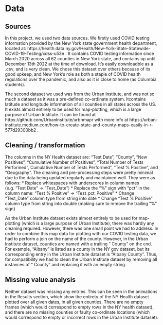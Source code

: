 # Data 

## Sources
In this project, we used two data sources. We firstly used COVID testing information provided by the New York state government health department, located at: https://health.data.ny.gov/Health/New-York-State-Statewide-COVID-19-Testing/xdss-u53e . It contains COVID testing information since March 2020 across all 62 counties in New York state, and contains up until December 13th 2022 at the time of download. It's easily downloadble as a .csv, and is very clean. We chose this dataset over others because of its good upkeep, and New York's role as both a staple of COVID health regulations over the pandemic, and also as it is close to home (as Columbia students). 

The second dataset we used was from the Urban Institute, and was not so much a dataset as it was a pre-defined co-ordinate system. Itcontains latitude and longitude information of all counties in all states across the US. It exists almost entirely to be used for map-plotting, which is a large purpose of Urban Institute.  It can be found at https://github.com/UrbanInstitute/urbnmapr with more info at https://urban-institute.medium.com/how-to-create-state-and-county-maps-easily-in-r-577d29300bb2 .

## Cleaning / transformation
The columns in the NY Health dataset are: "Test Date", "County", "New Positives", "Cumulative Number of Positives", "Total Number of Tests Performed", Cumulative Number of Tests Performed", "Test % Positive", and "Geography". The cleaning and pre-processing steps were pretty minimal due to the data being updated regularly and maintained well. They were as follows:
* Replace whitespaces with underscores in column names (e.g. "Test Date" -> "Test_Date")
* Replace the "%" sign with "pct" in the column name: "Test % Positive" -> "Test_pct_Positive"
* Change "Test_Date" column type from string into date
* Change "Test % Positive" column type from string into double (making sure to remove the trailing "%" sign)

As the Urban Institute dataset exists almost entirely to be used for map-plotting (which is a large purpose of Urban Institute), there was hardly any cleaning required. However, there was one small point we had to address. In order to combine this map data for plotting with our COVID testing data, we had to perform a join on the name of the county. However, in the Urban Institute dataset, counties are named with a trailing " County" on the end. For example, "Albany" is listed as a county in the NY gov dataset, but its corresponding entry in the Urban Institute dataset is "Albany County". Thus, for compatibility we had to clean the Urban Institute dataset by removing all instances of " County" and replacing it with an empty string.


## Missing value analysis
Neither dataset was missing any entries. This can be seen in the animations in the Results section, which show the entirety of the NY Health dataset plotted over all given dates, in all given counties. There are no empty frames (which would correspond to empty rows in the NY health dataset), and there are no missing counties or faulty co-ordinate locations (which would correspond to empty or incorrect rows in the Urban Institute dataset).


